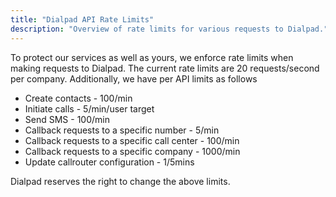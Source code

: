 ```yaml
---
title: "Dialpad API Rate Limits"
description: "Overview of rate limits for various requests to Dialpad."
---
```

To protect our services as well as yours, we enforce rate limits when making requests to Dialpad. The current rate limits are 20 requests/second per company. Additionally, we have per API limits as follows

*   Create contacts - 100/min
*   Initiate calls - 5/min/user target
*   Send SMS - 100/min
*   Callback requests to a specific number - 5/min
*   Callback requests to a specific call center - 100/min
*   Callback requests to a specific company - 1000/min
*   Update callrouter configuration - 1/5mins

Dialpad reserves the right to change the above limits.